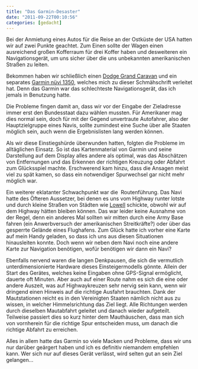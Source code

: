 ```yaml
---
title: "Das Garmin-Desaster"
date: "2011-09-22T00:10:56"
categories: [gedacht]
---
```


Bei der Anmietung eines Autos für die Reise an der Ostküste der USA hatten wir auf zwei Punkte geachtet. Zum Einen sollte der Wagen einen ausreichend großen Kofferraum für drei Koffer haben und desweiteren ein Navigationsgerät, um uns sicher über die uns unbekannten amerikanischen Straßen zu leiten.

Bekommen haben wir schließlich einen [Dodge Grand Caravan](http://www.dodge.com/en/2011/grand_caravan/index.html) und ein separates [Garmin nüvi 1350](https://buy.garmin.com/shop/shop.do?cID=134&pID=30937), welches mich zu dieser Schmähschrift verleitet hat. Denn das Garmin war das schlechteste Navigationsgerät, das ich jemals in Benutzung hatte.

Die Probleme fingen damit an, dass wir vor der Eingabe der Zieladresse immer erst den Bundesstaat dazu wählen mussten. Für Amerikaner mag dies normal sein, doch für mit der Gegend unvertraute Autofahrer, also der Hauptzielgruppe eines Navis, sollte zumindest eine Suche über alle Staaten möglich sein, auch wenn die Ergebnislisten lang werden können.

Als wir diese Einstiegshürde überwunden hatten, folgten die Probleme im alltäglichen Einsatz. So ist das Kartenmaterial von Garmin und seine Darstellung auf dem Display alles andere als optimal, was das Abschätzen von Entfernungen und das Erkennen der richtigen Kreuzung oder Abfahrt zum Glücksspiel machte. Erschwerend kam hinzu, dass die Ansagen meist viel zu spät kamen, so dass ein notwendiger Spurwechsel gar nicht mehr möglich war.

Ein weiterer eklatanter Schwachpunkt war die  Routenführung. Das Navi hatte des Öfteren Aussetzer, bei denen es uns vom Highway runter lotste und durch kleine Straßen von Städten wie [Lowell](/blog/2011/04/24/movies-on-a-plane/) schickte, obwohl wir auf dem Highway hätten bleiben können. Das war leider keine Ausnahme von der Regel, denn ein anderes Mal sollten wir mitten durch eine Army Base fahren (ein Anwerbversuch der amerikanischen Streitkräfte?) oder über das gesperrte Gelände eines Flughafens. Zum Glück hatte ich vorher eine Karte auf mein Handy geladen, so dass ich uns aus diesen Situationen hinausleiten konnte. Doch wenn wir neben dem Navi noch eine andere Karte zur Navigation benötigen, wofür benötigen wir dann ein Navi?

Ebenfalls nervend waren die langen Denkpausen, die sich die vermutlich unterdimensionierte Hardware dieses Einsteigermodells gönnte. Allein der Start des Gerätes, welches keine Eingaben ohne GPS-Signal ermöglicht, dauerte oft Minuten. Aber auch auf einer Route nahm es sich die eine oder andere Auszeit, was auf Highwaykreuzen sehr nervig sein kann, wenn wir dringend einen Hinweis auf die richtige Ausfahrt brauchten. Dank der Mautstationen reicht es in den Vereinigten Staaten nämlich nicht aus zu wissen, in welcher Himmelsrichtung das Ziel liegt. Alle Richtungen werden durch dieselben Mautabfahrt geleitet und danach wieder aufgeteilt. Teilweise passiert dies so kurz hinter dem Mauthäuschen, dass man sich von vornherein für die richtige Spur entscheiden muss, um danach die richtige Abfahrt zu erreichen.

Alles in allem hatte das Garmin so viele Macken und Probleme, dass wir uns nur darüber geärgert haben und ich es definitiv niemandem empfehlen kann. Wer sich nur auf dieses Gerät verlässt, wird selten gut an sein Ziel gelangen...
